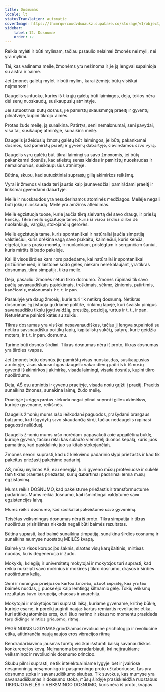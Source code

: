 ```yaml
---
title: Dosnumas
locale: lt
statusTranslation: automatic
coverImage: https://lhvmrqwrcowdvduuaukz.supabase.co/storage/v1/object/public/strapi-uploads/small_cover-educacion-fundamental.webp-2d51a7828a2b1309555be27f7e2a61a0.webp
sidebar:
    label: 12. Dosnumas
    order: 12
---
```

Reikia mylėti ir būti mylimam, tačiau pasaulio nelaimei žmonės nei myli, nei yra mylimi.

Tai, kas vadinama meile, žmonėms yra nežinoma ir jie ją lengvai supainioja su aistra ir baime.

Jei žmonės galėtų mylėti ir būti mylimi, karai žemėje būtų visiškai neįmanomi.

Daugelis santuokų, kurios iš tikrųjų galėtų būti laimingos, deja, tokios nėra dėl senų nuoskaudų, susikaupusių atmintyje.

Jei sutuoktiniai būtų dosnūs, jie pamirštų skausmingą praeitį ir gyventų pilnatvėje, kupini tikrojo laimės.

Protas žudo meilę, ją sunaikina. Patirtys, seni nemalonumai, seni pavydai, visa tai, susikaupę atmintyje, sunaikina meilę.

Daugelis įsižeidusių žmonų galėtų būti laimingos, jei būtų pakankamai dosnios, kad pamirštų praeitį ir gyventų dabartyje, dievindamos savo vyrą.

Daugelis vyrų galėtų būti tikrai laimingi su savo žmonomis, jei būtų pakankamai dosnūs, kad atleistų senas klaidas ir pamirštų nuoskaudas ir nemalonumus, susikaupusius atmintyje.

Būtina, skubu, kad sutuoktiniai suprastų gilią akimirkos reikšmę.

Vyrai ir žmonos visada turi jaustis kaip jaunavedžiai, pamiršdami praeitį ir linksmai gyvendami dabartyje.

Meilė ir nuoskaudos yra nesuderinamos atominės medžiagos. Meilėje negali būti jokių nuoskaudų. Meilė yra amžinas atleidimas.

Meilė egzistuoja tuose, kurie jaučia tikrą sielvartą dėl savo draugų ir priešų kančių. Tikra meilė egzistuoja tame, kuris iš visos širdies dirba dėl nuolankiųjų, vargšų, stokojančių gerovės.

Meilė egzistuoja tame, kuris spontaniškai ir natūraliai jaučia simpatiją valstiečiui, kuris drėkina vagą savo prakaitu, kaimiečiui, kuris kenčia, elgetai, kuris prašo moneta, ir nuolankiam, prislėgtam ir sergančiam šuniui, kuris miršta iš bado pakelėje.

Kai iš visos širdies kam nors padedame, kai natūraliai ir spontaniškai prižiūrime medį ir laistome sodo gėles, niekam nereikalaujant, yra tikras dosnumas, tikra simpatija, tikra meilė.

Deja, pasauliui žmonės neturi tikro dosnumo. Žmonės rūpinasi tik savo pačių savanaudiškais pasiekimais, troškimais, sėkme, žiniomis, patirtimis, kančiomis, malonumais ir t. t. ir pan.

Pasaulyje yra daug žmonių, kurie turi tik netikrą dosnumą. Netikras dosnumas egzistuoja gudriame politike, rinkimų lapėje, kuri švaisto pinigus savanaudišku tikslu įgyti valdžią, prestižą, poziciją, turtus ir t. t., ir pan. Neturėtume painioti katės su zuikiu.

Tikras dosnumas yra visiškai nesavanaudiškas, tačiau jį lengva supainioti su netikru savanaudišku politikų lapių, kapitalistų sukčių, satyrų, kurie geidžia moters, ir t. t. ir pan. dosnumu.

Turime būti dosnūs širdimi. Tikras dosnumas nėra iš proto, tikras dosnumas yra širdies kvapas.

Jei žmonės būtų dosnūs, jie pamirštų visas nuoskaudas, susikaupusias atmintyje, visas skausmingas daugelio vakar dienų patirtis ir išmoktų gyventi iš akimirkos į akimirką, visada laimingi, visada dosnūs, kupini tikro nuoširdumo.

Deja, AŠ esu atmintis ir gyvenu praeityje, visada noriu grįžti į praeitį. Praeitis sunaikina žmones, sunaikina laimę, žudo meilę.

Praeityje įstrigęs protas niekada negali pilnai suprasti gilios akimirkos, kurioje gyvename, reikšmės.

Daugelis žmonių mums rašo ieškodami paguodos, prašydami brangaus balzamo, kad išgydytų savo skaudančią širdį, tačiau nedaugelis rūpinasi paguosti nuliūdusį.

Daugelis žmonių mums rašo norėdami papasakoti apie apgailėtiną būklę, kurioje gyvena, tačiau retai kas sulaužo vienintelį duonos kepalą, kuris juos pamaitins, kad pasidalintų juo su kitais stokojančiais.

Žmonės nenori suprasti, kad už kiekvieno padarinio slypi priežastis ir kad tik pakeitus priežastį pakeisime padarinį.

AŠ, mūsų mylimas AŠ, esu energija, kuri gyveno mūsų protėviuose ir sukėlė tam tikras praeities priežastis, kurių dabartiniai padariniai lemia mūsų egzistavimą.

Mums reikia DOSNUMO, kad pakeistume priežastis ir transformuotume padarinius. Mums reikia dosnumo, kad išmintingai valdytume savo egzistencijos laivą.

Mums reikia dosnumo, kad radikaliai pakeistume savo gyvenimą.

Teisėtas veiksmingas dosnumas nėra iš proto. Tikra simpatija ir tikras nuoširdus prisirišimas niekada negali būti baimės rezultatas.

Būtina suprasti, kad baimė sunaikina simpatiją, sunaikina širdies dosnumą ir sunaikina mumyse nuostabų MEILĖS kvapą.

Baimė yra visos korupcijos šaknis, slaptas visų karų šaltinis, mirtinas nuodas, kuris degeneruoja ir žudo.

Mokyklų, kolegijų ir universitetų mokytojai ir mokytojos turi suprasti, kad reikia nukreipti savo mokinius ir mokines į tikro dosnumo, drąsos ir širdies nuoširdumo kelią.

Seni ir nerangūs praėjusios kartos žmonės, užuot supratę, kas yra tas baimės nuodas, jį puoselėjo kaip lemtingą šiltnamio gėlę. Tokių veiksmų rezultatas buvo korupcija, chaosas ir anarchija.

Mokytojai ir mokytojos turi suprasti laiką, kuriame gyvename, kritinę būklę, kurioje esame, ir poreikį auginti naujas kartas remiantis revoliucine etika, kuri atitiktų atominės eros, kuri šiuo nerimo ir skausmo momentu prasideda tarp didingo minties griausmo, ritmą.

PAGRINDINIS UGDYMAS grindžiamas revoliucine psichologija ir revoliucine etika, atitinkančia naują naujos eros vibracijos ritmą.

Bendradarbiavimo jausmas turėtų visiškai išstumti baisią savanaudiškos konkurencijos kovą. Neįmanoma bendradarbiauti, kai neįtraukiame veiksmingo ir revoliucinio dosnumo principo.

Skubu pilnai suprasti, ne tik intelektualiniame lygyje, bet ir įvairiose nesąmoningų nesąmoningo ir pasąmoningo proto užkaboriuose, kas yra dosnumo stoka ir savanaudiškumo siaubas. Tik suvokus, kas mumyse yra savanaudiškumas ir dosnumo stoka, mūsų širdyje prasiskleidžia nuostabus TIKROJO MEILĖS ir VEIKSMINGO DOSNUMO, kuris nėra iš proto, kvapas.

